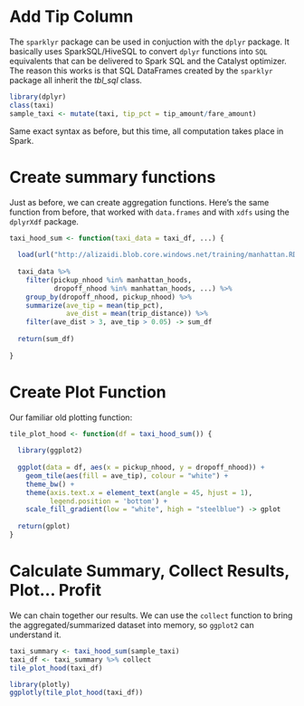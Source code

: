
# Add Tip Column

The `sparklyr` package can be used in conjuction with the `dplyr` package. It basically uses SparkSQL/HiveSQL to convert `dplyr` functions into `SQL` equivalents that can be delivered to Spark SQL and the Catalyst optimizer. The reason this works is that SQL DataFrames created by the `sparklyr` package all inherit the *tbl_sql* class.

```r
library(dplyr)
class(taxi)
sample_taxi <- mutate(taxi, tip_pct = tip_amount/fare_amount)

```

Same exact syntax as before, but this time, all computation takes place in Spark.


# Create summary functions

Just as before, we can create aggregation functions. Here's the same function from before, that worked with `data.frames` and with `xdfs` using the `dplyrXdf` package.

```r

taxi_hood_sum <- function(taxi_data = taxi_df, ...) {
  
  load(url("http://alizaidi.blob.core.windows.net/training/manhattan.RData"))
  
  taxi_data %>% 
    filter(pickup_nhood %in% manhattan_hoods,
           dropoff_nhood %in% manhattan_hoods, ...) %>% 
    group_by(dropoff_nhood, pickup_nhood) %>% 
    summarize(ave_tip = mean(tip_pct), 
              ave_dist = mean(trip_distance)) %>% 
    filter(ave_dist > 3, ave_tip > 0.05) -> sum_df
  
  return(sum_df)
  
}

```




# Create Plot Function

Our familiar old plotting function:

```r

tile_plot_hood <- function(df = taxi_hood_sum()) {
  
  library(ggplot2)
  
  ggplot(data = df, aes(x = pickup_nhood, y = dropoff_nhood)) + 
    geom_tile(aes(fill = ave_tip), colour = "white") + 
    theme_bw() +
    theme(axis.text.x = element_text(angle = 45, hjust = 1),
          legend.position = 'bottom') +
    scale_fill_gradient(low = "white", high = "steelblue") -> gplot
  
  return(gplot)
}


```


# Calculate Summary, Collect Results, Plot... Profit

We can chain together our results. We can use the `collect` function to bring the aggregated/summarized dataset into memory, so `ggplot2` can understand it.

```r

taxi_summary <- taxi_hood_sum(sample_taxi)
taxi_df <- taxi_summary %>% collect
tile_plot_hood(taxi_df)

library(plotly)
ggplotly(tile_plot_hood(taxi_df))


```

